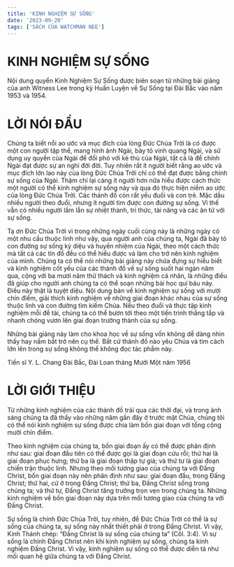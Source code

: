 ```yaml
---
title: 'KINH NGHIỆM SỰ SỐNG'
date: '2023-09-20'
tags: ['SÁCH CỦA WATCHMAN NEE']
---
```


# KINH NGHIỆM SỰ SỐNG

Nội dung quyển Kinh Nghiệm Sự Sống được biên soạn từ những bài giảng của anh Witness Lee trong kỳ Huấn Luyện về Sự Sống tại Đài Bắc vào năm 1953 và 1954.

# LỜI NÓI ĐẦU

Chúng ta biết nỗi ao ước và mục đích của lòng Đức Chúa Trời là có được một con người tập thể, mang hình ảnh Ngài, bày tỏ vinh quang Ngài, và sử dụng uy quyền của Ngài để đối phó với kẻ thù của Ngài, tất cả là để chính Ngài đạt được sự an nghỉ đời đời. Tuy nhiên rất ít người biết rằng ao ước và mục đích lớn lao này của lòng Đức Chúa Trời chỉ có thể đạt được bằng chính sự sống của Ngài. Thậm chí lại càng ít người hơn nữa hiểu được cách thức một người có thể kinh nghiệm sự sống này và qua đó thực hiện niềm ao ước của lòng Đức Chúa Trời. Các thánh đồ còn rất yếu đuối và con trẻ. Mặc dầu nhiều người theo đuổi, nhưng ít người tìm được con đường sự sống. Vì thế vẫn có nhiều người lầm lẫn sự nhiệt thành, tri thức, tài năng và các ân tứ với sự sống.

Tạ ơn Đức Chúa Trời vì trong những ngày cuối cùng này là những ngày có một nhu cầu thuộc linh như vậy, qua người anh của chúng ta, Ngài đã bày tỏ con đường sự sống kỳ diệu và huyền nhiệm của Ngài, theo một cách thức mà tất cả các tín đồ đều có thể hiểu được và làm cho trở nên kinh nghiệm của mình. Chúng ta có thể nói những bài giảng này chứa đựng sự hiểu biết và kinh nghiệm cốt yếu của các thánh đồ về sự sống suốt hai ngàn năm qua, cộng với ba mươi năm thử thách và kinh nghiệm cá nhân, là những điều đã giúp cho người anh chúng ta có thể soạn những bài học quí báu này. Điều này thật là tuyệt diệu. Nội dung bàn về kinh nghiệm sự sống với mười chín điểm, giải thích kinh nghiệm về những giai đoạn khác nhau của sự sống thuộc linh và con đường tìm kiếm Chúa. Nếu theo đuổi và thực tập kinh nghiệm mỗi đề tài, chúng ta có thể bươn tới theo một tiến trình thẳng tắp và nhanh chóng vươn lên giai đoạn trưởng thành của sự sống.

Những bài giảng này làm cho khoa học về sự sống vốn không dễ dàng nhìn thấy hay nắm bắt trở nên cụ thể. Bất cứ thánh đồ nào yêu Chúa và tìm cách lớn lên trong sự sống không thể không đọc tác phẩm này.

Tiến sĩ Y. L. Chang
Đài Bắc, Đài Loan tháng Mười Một năm 1956

# LỜI GIỚI THIỆU

Từ những kinh nghiệm của các thánh đồ trải qua các thời đại, và trong ánh sáng chúng ta đã thấy vào những năm gần đây ở trước mặt Chúa, chúng tôi có thể nói kinh nghiệm sự sống được chia làm bốn giai đoạn với tổng cộng mười chín điểm.

Theo kinh nghiệm của chúng ta, bốn giai đoạn ấy có thể được phân định như sau: giai đoạn đầu tiên có thể được gọi là giai đoạn cứu rỗi; thứ hai là giai đoạn phục hưng; thứ ba là giai đoạn thập tự giá; và thứ tư là giai đoạn chiến trận thuộc linh. Nhưng theo mối tương giao của chúng ta với Đấng Christ, bốn giai đoạn này nên phân định như sau: giai đoạn đầu, trong Đấng Christ; thứ hai, cứ ở trong Đấng Christ; thứ ba, Đấng Christ sống trong chúng ta; và thứ tư, Đấng Christ tăng trưởng trọn vẹn trong chúng ta. Những kinh nghiệm về bốn giai đoạn này dựa trên mối tương giao của chúng ta với Đấng Christ.

Sự sống là chính Đức Chúa Trời, tuy nhiên, để Đức Chúa Trời có thể là sự sống của chúng ta, sự sống này nhất thiết phải ở trong Đấng Christ. Vì vậy, Kinh Thánh chép: “Đấng Christ là sự sống của chúng ta” (Côl. 3:4). Vì sự sống là chính Đấng Christ nên khi kinh nghiệm sự sống, chúng ta kinh nghiệm Đấng Christ. Vì vậy, kinh nghiệm sự sống có thể được diễn tả như mối quan hệ giữa chúng ta với Đấng Christ.

